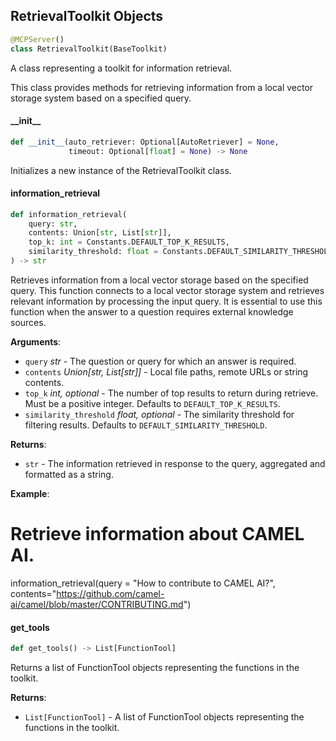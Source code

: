 <a id="camel.toolkits.retrieval_toolkit"></a>

<a id="camel.toolkits.retrieval_toolkit.RetrievalToolkit"></a>

## RetrievalToolkit Objects

```python
@MCPServer()
class RetrievalToolkit(BaseToolkit)
```

A class representing a toolkit for information retrieval.

This class provides methods for retrieving information from a local vector
storage system based on a specified query.

<a id="camel.toolkits.retrieval_toolkit.RetrievalToolkit.__init__"></a>

#### \_\_init\_\_

```python
def __init__(auto_retriever: Optional[AutoRetriever] = None,
             timeout: Optional[float] = None) -> None
```

Initializes a new instance of the RetrievalToolkit class.

<a id="camel.toolkits.retrieval_toolkit.RetrievalToolkit.information_retrieval"></a>

#### information\_retrieval

```python
def information_retrieval(
    query: str,
    contents: Union[str, List[str]],
    top_k: int = Constants.DEFAULT_TOP_K_RESULTS,
    similarity_threshold: float = Constants.DEFAULT_SIMILARITY_THRESHOLD
) -> str
```

Retrieves information from a local vector storage based on the
specified query. This function connects to a local vector storage
system and retrieves relevant information by processing the input
query. It is essential to use this function when the answer to a
question requires external knowledge sources.

**Arguments**:

- `query` _str_ - The question or query for which an answer is required.
- `contents` _Union[str, List[str]]_ - Local file paths, remote URLs or
  string contents.
- `top_k` _int, optional_ - The number of top results to return during
  retrieve. Must be a positive integer. Defaults to
  `DEFAULT_TOP_K_RESULTS`.
- `similarity_threshold` _float, optional_ - The similarity threshold
  for filtering results. Defaults to
  `DEFAULT_SIMILARITY_THRESHOLD`.
  

**Returns**:

- `str` - The information retrieved in response to the query, aggregated
  and formatted as a string.
  

**Example**:

  # Retrieve information about CAMEL AI.
  information_retrieval(query = "How to contribute to CAMEL AI?",
  contents="https://github.com/camel-ai/camel/blob/master/CONTRIBUTING.md")

<a id="camel.toolkits.retrieval_toolkit.RetrievalToolkit.get_tools"></a>

#### get\_tools

```python
def get_tools() -> List[FunctionTool]
```

Returns a list of FunctionTool objects representing the
functions in the toolkit.

**Returns**:

- `List[FunctionTool]` - A list of FunctionTool objects
  representing the functions in the toolkit.

